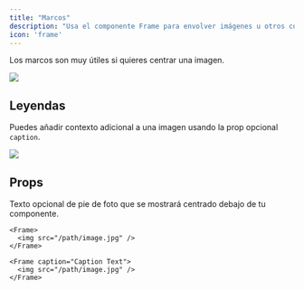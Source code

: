 ```yaml
---
title: "Marcos"
description: "Usa el componente Frame para envolver imágenes u otros componentes en un contenedor."
icon: 'frame'
---
```


Los marcos son muy útiles si quieres centrar una imagen.

<Frame>
  <img src="https://mintlify-assets.b-cdn.net/yellowstone.jpeg" />
</Frame>

## Leyendas

Puedes añadir contexto adicional a una imagen usando la prop opcional `caption`.

<Frame caption="El Parque Nacional Yosemite recibe más de 3,5 millones de visitantes cada año">
  <img src="https://mintlify-assets.b-cdn.net/yosemite.jpg" />
</Frame>

## Props

<ResponseField name="caption" type="string">
  Texto opcional de pie de foto que se mostrará centrado debajo de tu componente.
</ResponseField>

<RequestExample>

```mdx Frame
<Frame>
  <img src="/path/image.jpg" />
</Frame>
```

```mdx Frame with Captions
<Frame caption="Caption Text">
  <img src="/path/image.jpg" />
</Frame>
```

</RequestExample>
